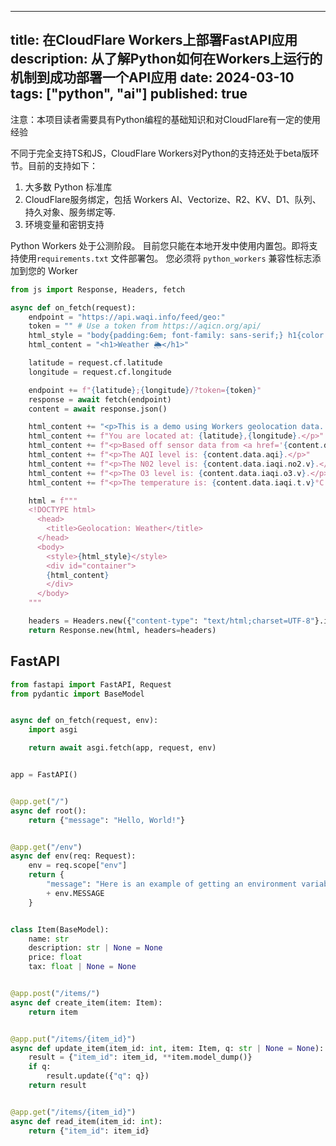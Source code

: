 
---
title: 在CloudFlare Workers上部署FastAPI应用
description:  从了解Python如何在Workers上运行的机制到成功部署一个API应用
date: 2024-03-10
tags: ["python", "ai"]
published: true
---

<Callout type="warning">注意：本项目读者需要具有Python编程的基础知识和对CloudFlare有一定的使用经验</Callout>

不同于完全支持TS和JS，CloudFlare Workers对Python的支持还处于beta版环节。目前的支持如下：
1. 大多数 Python 标准库
2. CloudFlare服务绑定，包括 Workers AI、Vectorize、R2、KV、D1、队列、持久对象、服务绑定等.
3. 环境变量和密钥支持

<Callout type="warning">Python Workers 处于公测阶段。
目前您只能在本地开发中使用内置包。即将支持使用`requirements.txt` 文件部署包。
您必须将 `python_workers` 兼容性标志添加到您的 Worker</Callout>

```py
from js import Response, Headers, fetch

async def on_fetch(request):
    endpoint = "https://api.waqi.info/feed/geo:"
    token = "" # Use a token from https://aqicn.org/api/
    html_style = "body{padding:6em; font-family: sans-serif;} h1{color:#f6821f}"
    html_content = "<h1>Weather 🌦</h1>"

    latitude = request.cf.latitude
    longitude = request.cf.longitude

    endpoint += f"{latitude};{longitude}/?token={token}"
    response = await fetch(endpoint)
    content = await response.json()

    html_content += "<p>This is a demo using Workers geolocation data. </p>"
    html_content += f"You are located at: {latitude},{longitude}.</p>"
    html_content += f"<p>Based off sensor data from <a href='{content.data.city.url}'>{content.data.city.name}</a>:</p>"
    html_content += f"<p>The AQI level is: {content.data.aqi}.</p>"
    html_content += f"<p>The N02 level is: {content.data.iaqi.no2.v}.</p>"
    html_content += f"<p>The O3 level is: {content.data.iaqi.o3.v}.</p>"
    html_content += f"<p>The temperature is: {content.data.iaqi.t.v}°C.</p>"

    html = f"""
    <!DOCTYPE html>
      <head>
        <title>Geolocation: Weather</title>
      </head>
      <body>
        <style>{html_style}</style>
        <div id="container">
        {html_content}
        </div>
      </body>
    """

    headers = Headers.new({"content-type": "text/html;charset=UTF-8"}.items())
    return Response.new(html, headers=headers)
```

## FastAPI

```py
from fastapi import FastAPI, Request
from pydantic import BaseModel


async def on_fetch(request, env):
    import asgi

    return await asgi.fetch(app, request, env)


app = FastAPI()


@app.get("/")
async def root():
    return {"message": "Hello, World!"}


@app.get("/env")
async def env(req: Request):
    env = req.scope["env"]
    return {
        "message": "Here is an example of getting an environment variable: "
        + env.MESSAGE
    }


class Item(BaseModel):
    name: str
    description: str | None = None
    price: float
    tax: float | None = None


@app.post("/items/")
async def create_item(item: Item):
    return item


@app.put("/items/{item_id}")
async def update_item(item_id: int, item: Item, q: str | None = None):
    result = {"item_id": item_id, **item.model_dump()}
    if q:
        result.update({"q": q})
    return result


@app.get("/items/{item_id}")
async def read_item(item_id: int):
    return {"item_id": item_id}
```

